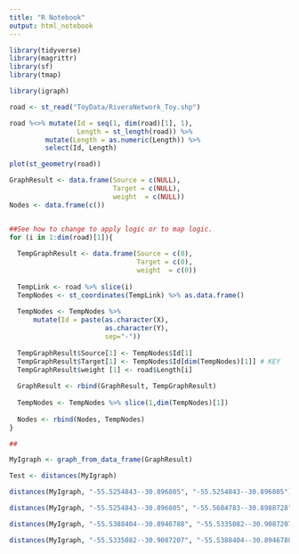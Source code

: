 ```yaml
---
title: "R Notebook"
output: html_notebook
---
```


```r
library(tidyverse)
library(magrittr)
library(sf)
library(tmap)

library(igraph)
```


```r
road <- st_read("ToyData/RiveraNetwork_Toy.shp")

road %<>% mutate(Id = seq(1, dim(road)[1], 1), 
                 Length = st_length(road)) %>% 
         mutate(Length = as.numeric(Length)) %>% 
         select(Id, Length)
```

```r
plot(st_geometry(road))
```


```r
GraphResult <- data.frame(Source = c(NULL), 
                          Target = c(NULL), 
                          weight  = c(NULL))
Nodes <- data.frame(c())


##See how to change to apply logic or to map logic.
for (i in 1:dim(road)[1]){
  
  TempGraphResult <- data.frame(Source = c(0), 
                                Target = c(0), 
                                weight  = c(0))
  
  TempLink <- road %>% slice(i)
  TempNodes <- st_coordinates(TempLink) %>% as.data.frame()
  
  TempNodes <- TempNodes %>%
      mutate(Id = paste(as.character(X),
                        as.character(Y),
                        sep="-"))
  
  TempGraphResult$Source[1] <- TempNodes$Id[1]
  TempGraphResult$Target[1] <- TempNodes$Id[dim(TempNodes)[1]] # KEY
  TempGraphResult$weight [1] <- road$Length[i]
  
  GraphResult <- rbind(GraphResult, TempGraphResult)
  
  TempNodes <- TempNodes %>% slice(1,dim(TempNodes)[1])
  
  Nodes <- rbind(Nodes, TempNodes)
}

## 

MyIgraph <- graph_from_data_frame(GraphResult) 


```

```r
Test <- distances(MyIgraph)
```

```r
distances(MyIgraph, "-55.5254843--30.896805", "-55.5254843--30.896805")
```

```r
distances(MyIgraph, "-55.5254843--30.896805", "-55.5604783--30.8988728")
```

```r
distances(MyIgraph, "-55.5388404--30.8946788", "-55.5335082--30.9087207")
```

```r
distances(MyIgraph, "-55.5335082--30.9087207", "-55.5388404--30.8946788")
```